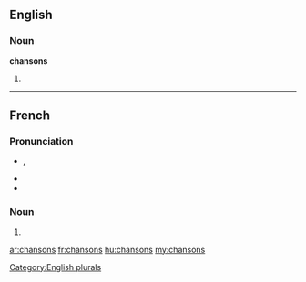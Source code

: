 ==English==

===Noun===
'''chansons'''

# {{plural of|[[chanson]]}}

[[Category:English plurals]]

----

==French==

===Pronunciation===
* {{IPA|/ʃɑ̃.sɔ̃/|lang=fr}}, {{X-SAMPA|/SA~.sO~/|lang=fr}}
* {{homophones|chanson|lang=fr}}
* {{hyphenation|chan|sons|lang=fr}}

===Noun===
{{infl|fr|plural}} {{f|p}}

# {{plural of|[[chanson]]|lang=fr}}

[[ar:chansons]]
[[fr:chansons]]
[[hu:chansons]]
[[my:chansons]]